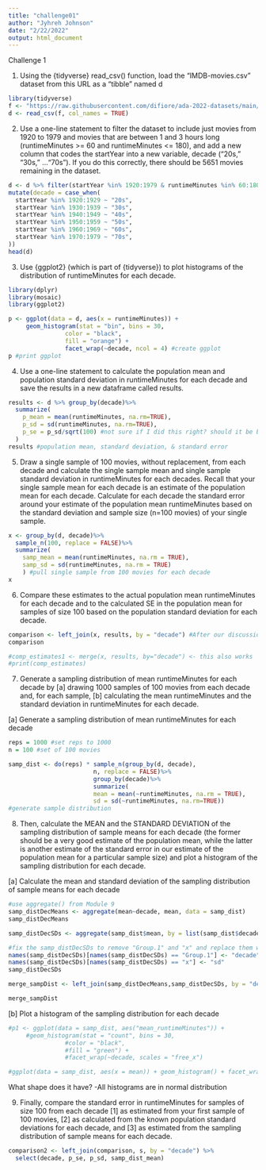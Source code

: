 ```yaml
---
title: "challenge01"
author: "Jyhreh Johnson"
date: "2/22/2022"
output: html_document
---
```


Challenge 1

1. Using the {tidyverse} read_csv() function, load the “IMDB-movies.csv” dataset from this URL as a “tibble” named d
```r
library(tidyverse)
f <- "https://raw.githubusercontent.com/difiore/ada-2022-datasets/main/IMDB-movies.csv"
d <- read_csv(f, col_names = TRUE)
```

2. Use a one-line statement to filter the dataset to include just movies from 1920 to 1979 and movies that are between 1 and 3 hours long (runtimeMinutes >= 60 and runtimeMinutes <= 180), and add a new column that codes the startYear into a new variable, decade (“20s,” “30s,” …“70s”). If you do this correctly, there should be 5651 movies remaining in the dataset.
```r
d <- d %>% filter(startYear %in% 1920:1979 & runtimeMinutes %in% 60:180)%>%
mutate(decade = case_when(
  startYear %in% 1920:1929 ~ "20s",
  startYear %in% 1930:1939 ~ "30s",
  startYear %in% 1940:1949 ~ "40s",
  startYear %in% 1950:1959 ~ "50s",
  startYear %in% 1960:1969 ~ "60s",
  startYear %in% 1970:1979 ~ "70s",
))
head(d)
```

3. Use {ggplot2} (which is part of {tidyverse}) to plot histograms of the distribution of runtimeMinutes for each decade.
```r
library(dplyr)
library(mosaic)
library(ggplot2)

p <- ggplot(data = d, aes(x = runtimeMinutes)) + 
     geom_histogram(stat = "bin", bins = 30, 
                color = "black", 
                fill = "orange") +
                facet_wrap(~decade, ncol = 4) #create ggplot
p #print ggplot 
```

4. Use a one-line statement to calculate the population mean and population standard deviation in runtimeMinutes for each decade and save the results in a new dataframe called results.
```r
results <- d %>% group_by(decade)%>%
  summarize(
    p_mean = mean(runtimeMinutes, na.rm=TRUE), 
    p_sd = sd(runtimeMinutes, na.rm=TRUE),
    p_se = p_sd/sqrt(100) #not sure if I did this right? should it be by itself
  )
results #population mean, standard deviation, & standard error
```

5. Draw a single sample of 100 movies, without replacement, from each decade and calculate the single sample mean and single sample standard deviation in runtimeMinutes for each decades. Recall that your single sample mean for each decade is an estimate of the population mean for each decade. Calculate for each decade the standard error around your estimate of the population mean runtimeMinutes based on the standard deviation and sample size (n=100 movies) of your single sample.
```r
x <- group_by(d, decade)%>%
  sample_n(100, replace = FALSE)%>%
  summarize(
    samp_mean = mean(runtimeMinutes, na.rm = TRUE), 
    samp_sd = sd(runtimeMinutes, na.rm = TRUE)
    ) #pull single sample from 100 movies for each decade
x
```

6. Compare these estimates to the actual population mean runtimeMinutes for each decade and to the calculated SE in the population mean for samples of size 100 based on the population standard deviation for each decade.
```r
comparison <- left_join(x, results, by = "decade") #After our discussion on Friday, I decided to use the left_join function
comparison 

#comp_estimates1 <- merge(x, results, by="decade") <- this also works
#print(comp_estimates)
```

7. Generate a sampling distribution of mean runtimeMinutes for each decade by [a] drawing 1000 samples of 100 movies from each decade and, for each sample, [b] calculating the mean runtimeMinutes and the standard deviation in runtimeMinutes for each decade. 

[a] Generate a sampling distribution of mean runtimeMinutes for each decade
```r
reps = 1000 #set reps to 1000
n = 100 #set of 100 movies

samp_dist <- do(reps) * sample_n(group_by(d, decade), 
                        n, replace = FALSE)%>%
                        group_by(decade)%>%
                        summarize(
                        mean = mean(~runtimeMinutes, na.rm = TRUE), 
                        sd = sd(~runtimeMinutes, na.rm=TRUE)) 
#generate sample distribution
```

8. Then, calculate the MEAN and the STANDARD DEVIATION of the sampling distribution of sample means for each decade (the former should be a very good estimate of the population mean, while the latter is another estimate of the standard error in our estimate of the population mean for a particular sample size) and plot a histogram of the sampling distribution for each decade.

[a] Calculate the mean and standard deviation of the sampling distribution of sample means for each decade
```r
#use aggregate() from Module 9
samp_distDecMeans <- aggregate(mean~decade, mean, data = samp_dist)
samp_distDecMeans

samp_distDecSDs <- aggregate(samp_dist$mean, by = list(samp_dist$decade), FUN = sd)

#fix the samp_distDecSDs to remove "Group.1" and "x" and replace them with "decade" & "sd"
names(samp_distDecSDs)[names(samp_distDecSDs) == "Group.1"] <- "decade"
names(samp_distDecSDs)[names(samp_distDecSDs) == "x"] <- "sd"
samp_distDecSDs

merge_sampDist <- left_join(samp_distDecMeans,samp_distDecSDs, by = "decade")

merge_sampDist
```

[b] Plot a histogram of the sampling distribution for each decade
```r
#p1 <- ggplot(data = samp_dist, aes("mean_runtimeMinutes")) + 
     #geom_histogram(stat = "count", bins = 30, 
                #color = "black", 
                #fill = "green") +
                #facet_wrap(~decade, scales = "free_x")

#ggplot(data = samp_dist, aes(x = mean)) + geom_histogram() + facet_wrap(~decade)
```
What shape does it have?
-All histograms are in normal distribution

9. Finally, compare the standard error in runtimeMinutes for samples of size 100 from each decade [1] as estimated from your first sample of 100 movies, [2] as calculated from the known population standard deviations for each decade, and [3] as estimated from the sampling distribution of sample means for each decade.
```r
comparison2 <- left_join(comparison, s, by = "decade") %>%
  select(decade, p_se, p_sd, samp_dist_mean)
```